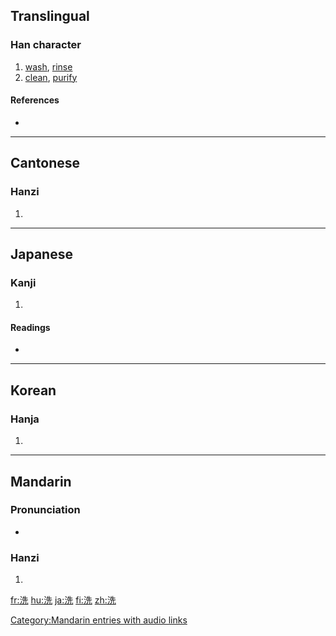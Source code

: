 ==Translingual==

===Han character===
{{Han char|rn=85|rad=水|as=06|sn=9|four=3411<sub>1</sub>|canj=水竹土山 (EHGU)|ids=⿰[[氵]][[先]]}}

# [[wash]], [[rinse]]
# [[clean]], [[purify]]

====References====
* {{Han ref|kx=0620.110|dkj=17379|dj=1016.010|hdz=31608.080|uh=6D17|ud=27927|bh=AC7E|bd=44158}}

----

==Cantonese==

===Hanzi===
{{yue-hanzi|jyut=|y=sai2}}

# {{defn|Cantonese}}

----

==Japanese==

===Kanji===
{{ja-kanji|grade=6|rs=水06}}

# {{defn|Japanese}}

====Readings====
* {{ja-readings|on=[[せん]] (sen)|kun=[[あらう]] ([[洗う]], arau), [[あらい]] (arai)}}

----

==Korean==

===Hanja===
{{ko-hanja|hangeul=[[세]], [[선]]|eumhun=|rv=se, seon|mr=se, sŏn|y=sey, sen}}

# {{defn|Korean}}

----

==Mandarin==

===Pronunciation===
*{{audio|zh-xǐ.ogg|audio}}

===Hanzi===
{{cmn-hanzi|pin=[[xǐ]] ([[xi3]])|wg=hsi<sup>3</sup>}}

# {{defn|Mandarin}}

[[Category:Mandarin entries with audio links]]

[[fr:洗]]
[[hu:洗]]
[[ja:洗]]
[[fi:洗]]
[[zh:洗]]